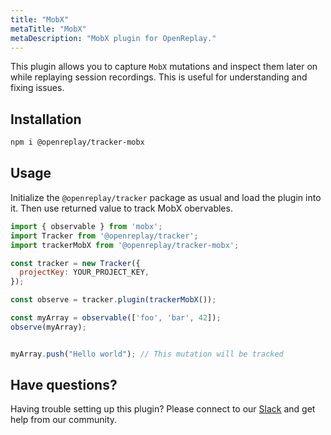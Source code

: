 ```yaml
---
title: "MobX"
metaTitle: "MobX"
metaDescription: "MobX plugin for OpenReplay."
---
```


This plugin allows you to capture `MobX` mutations and inspect them later on while replaying session recordings. This is useful for understanding and fixing issues. 


## Installation

```bash
npm i @openreplay/tracker-mobx
```

## Usage

Initialize the `@openreplay/tracker` package as usual and load the plugin into it.
Then use returned value to track MobX obervables.

```js
import { observable } from 'mobx';
import Tracker from '@openreplay/tracker';
import trackerMobX from '@openreplay/tracker-mobx';

const tracker = new Tracker({
  projectKey: YOUR_PROJECT_KEY,
});

const observe = tracker.plugin(trackerMobX());

const myArray = observable(['foo', 'bar', 42]);
observe(myArray);


myArray.push("Hello world"); // This mutation will be tracked
```

## Have questions?

Having trouble setting up this plugin? Please connect to our [Slack](https://slack.openreplay.com) and get help from our community.